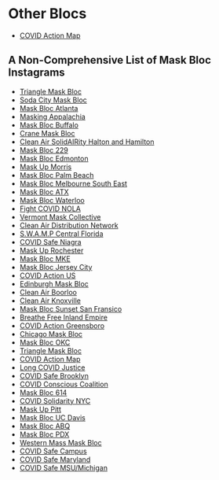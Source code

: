 # Other Blocs

- [COVID Action Map](https://covidactionmap.org)

## A Non-Comprehensive List of Mask Bloc Instagrams
- [Triangle Mask Bloc](https://www.instagram.com/trianglemaskbloc)
- [Soda City Mask Bloc](https://www.instagram.com/sodacitymaskbloc)
- [Mask Bloc Atlanta](https://www.instagram.com/maskblocatl)
- [Masking Appalachia](https://www.instagram.com/maskingappalachia)
- [Mask Bloc Buffalo](https://www.instagram.com/maskblocbuffalo)
- [Crane Mask Bloc](https://www.instagram.com/cranemaskbloc)
- [Clean Air SolidAIRity Halton and Hamilton](https://www.instagram.com/solidairity_hh)
- [Mask Bloc 229](https://www.instagram.com/maskbloc229)
- [Mask Bloc Edmonton](https://www.instagram.com/maskblocedmonton)
- [Mask Up Morris](https://www.instagram.com/maskupmorris)
- [Mask Bloc Palm Beach](https://www.instagram.com/maskblocpalmbch)
- [Mask Bloc Melbourne South East](https://www.instagram.com/maskbloc.melb.se)
- [Mask Bloc ATX](https://www.instagram.com/maskblocatx)
- [Mask Bloc Waterloo](https://www.instagram.com/maskblocwr)
- [Fight COVID NOLA](https://www.instagram.com/fightcovidnola)
- [Vermont Mask Collective](https://www.instagram.com/vermont.mask.collective)
- [Clean Air Distribution Network](https://www.instagram.com/clean_air_distro)
- [S.W.A.M.P Central Florida](https://www.instagram.com/swampcentralfl)
- [COVID Safe Niagra](https://www.instagram.com/covidsafeniagara)
- [Mask Up Rochester](https://www.instagram.com/maskuprochester)
- [Mask Bloc MKE](https://www.instagram.com/maskblocmke)
- [Mask Bloc Jersey City](https://www.instagram.com/maskblocjc)
- [COVID Action US](https://www.instagram.com/covidactionaus)
- [Edinburgh Mask Bloc](https://www.instagram.com/edinmaskbloc)
- [Clean Air Boorloo](https://www.instagram.com/cleanairboorloo)
- [Clean Air Knoxville](https://www.instagram.com/cleanairknoxville)
- [Mask Bloc Sunset San Fransico](https://www.instagram.com/maskblocsunsetsf)
- [Breathe Free Inland Empire](https://www.instagram.com/breathefreeie)
- [COVID Action Greensboro](https://www.instagram.com/covid_action_gso)
- [Chicago Mask Bloc](https://www.instagram.com/chicagomaskbloc)
- [Mask Bloc OKC](https://www.instagram.com/maskblocokc)
- [Triangle Mask Bloc](https://www.instagram.com/trianglemaskbloc)
- [COVID Action Map](https://www.instagram.com/covidactionmap)
- [Long COVID Justice](https://www.instagram.com/longcovidjustice)
- [COVID Safe Brooklyn](https://www.instagram.com/covidsafebrooklyn)
- [COVID Conscious Coalition](https://www.instagram.com/covidconsciouscoalition)
- [Mask Bloc 614](https://www.instagram.com/maskbloc614)
- [COVID Solidarity NYC](https://www.instagram.com/covidsolidaritynyc)
- [Mask Up Pitt](https://www.instagram.com/maskuppitt)
- [Mask Bloc UC Davis](https://www.instagram.com/maskblocucdavis)
- [Mask Bloc ABQ](https://www.instagram.com/MaskBlocABQ)
- [Mask Bloc PDX](https://www.instagram.com/maskblocpdx)
- [Western Mass Mask Bloc](https://www.instagram.com/westernmassmaskbloc)
- [COVID Safe Campus](https://www.instagram.com/covidsafecampus/)
- [COVID Safe Maryland](https://www.instagram.com/covidsafemd/)
- [COVID Safe MSU/Michigan](https://www.instagram.com/covidsafemsu)
